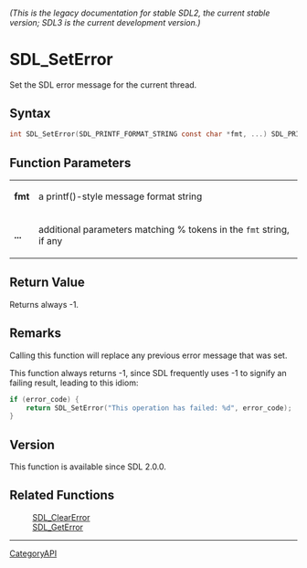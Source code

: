 ====== (This is the legacy documentation for stable SDL2, the current stable version; SDL3 is the current development version.) ======
= SDL_SetError =

Set the SDL error message for the current thread.

== Syntax ==

<syntaxhighlight lang='c'>
int SDL_SetError(SDL_PRINTF_FORMAT_STRING const char *fmt, ...) SDL_PRINTF_VARARG_FUNC(1);
</syntaxhighlight>

== Function Parameters ==

{|
|'''fmt'''
|a printf()-style message format string
|-
|'''...'''
|additional parameters matching % tokens in the <code>fmt</code> string, if any
|}

== Return Value ==

Returns always -1.

== Remarks ==

Calling this function will replace any previous error message that was set.

This function always returns -1, since SDL frequently uses -1 to signify an
failing result, leading to this idiom:

<syntaxhighlight lang='c'>
if (error_code) {
    return SDL_SetError("This operation has failed: %d", error_code);
}
</syntaxhighlight>

== Version ==

This function is available since SDL 2.0.0.

== Related Functions ==

:[[SDL_ClearError]]
:[[SDL_GetError]]

----
[[CategoryAPI]]


